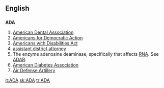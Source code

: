 {{also|ada|Ada|āda}}
==English==

==={{initialism}}===
'''ADA'''

# [[w:American Dental Association|American Dental Association]]
# [[w:Americans for Democratic Action|Americans for Democratic Action]]
# [[w:Americans with Disabilities Act|Americans with Disabilities Act]]
# [[w:District attorney|assistant district attorney]]
# The enzyme adenosine deaminase, specifically that affects [[RNA]]. See [[ADAR]].
# [[w:American Diabetes Association|American Diabetes Association]]
# [[w:Air Defense Artillery Branch (United States Army)|Air Defense Artillery]]

[[it:ADA]]
[[sk:ADA]]
[[tr:ADA]]